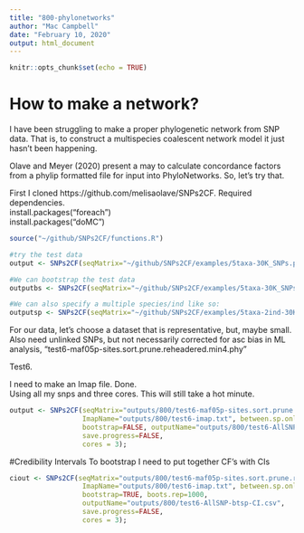 ```yaml
---
title: "800-phylonetworks"
author: "Mac Campbell"
date: "February 10, 2020"
output: html_document
---
```


```r
knitr::opts_chunk$set(echo = TRUE)
```

# How to make a network?
I have been struggling to make a proper phylogenetic network from SNP data. That is, to construct a multispecies coalescent network model it just hasn't been happening.  

Olave and Meyer (2020) present a may to calculate concordance factors from a phylip formatted file for input into PhyloNetworks.  So, let's try that.

First I cloned https://github.com/melisaolave/SNPs2CF.
Required dependencies.    
install.packages("foreach")    
install.packages("doMC")     

```r
source("~/github/SNPs2CF/functions.R")
```

```r
#try the test data
output <- SNPs2CF(seqMatrix="~/github/SNPs2CF/examples/5taxa-30K_SNPs.phy", max.SNPs = 1000, bootstrap=FALSE, outputName="outputs/800/SNPs2CF_5taxa-1K_SNPs.csv", save.progress=FALSE);

#We can bootstrap the test data
outputbs <- SNPs2CF(seqMatrix="~/github/SNPs2CF/examples/5taxa-30K_SNPs.phy", max.SNPs = 1000, bootstrap=TRUE, outputName="outputs/800/SNPs2CF_5taxa-1K_SNPs-bootstrap.csv", save.progress=FALSE);

#We can also specify a multiple species/ind like so:
outputsp <- SNPs2CF(seqMatrix="~/github/SNPs2CF/examples/5taxa-2ind-30K_SNPs.phy", ImapName="~/github/SNPs2CF/examples/Imap.txt", between.sp.only = FALSE, max.SNPs = 50, bootstrap=FALSE, outputName="outputs/800/5taxa-2ind-1K_SNPs.phy-allQuart.csv", save.progress=FALSE);

```


For our data, let's choose a dataset that is representative, but, maybe small. Also need unlinked SNPs, but not necessarily corrected for asc bias in ML analysis, "test6-maf05p-sites.sort.prune.reheadered.min4.phy"

Test6.       

I need to make an Imap file. Done.    
Using all my snps and three cores. This will still take a hot minute.
```r
output <- SNPs2CF(seqMatrix="outputs/800/test6-maf05p-sites.sort.prune.reheadered.min4.phy",
                  ImapName="outputs/800/test6-imap.txt", between.sp.only = TRUE, max.SNPs = NULL,
                  bootstrap=FALSE, outputName="outputs/800/test6-AllSNP-btsp.csv",
                  save.progress=FALSE,
                  cores = 3);
```


#Credibility Intervals
To bootstrap I need to put together CF's with CIs

```r
ciout <- SNPs2CF(seqMatrix="outputs/800/test6-maf05p-sites.sort.prune.reheadered.min4.phy",
                  ImapName="outputs/800/test6-imap.txt", between.sp.only = TRUE, max.SNPs = NULL,
                  bootstrap=TRUE, boots.rep=1000,
                  outputName="outputs/800/test6-AllSNP-btsp-CI.csv",
                  save.progress=FALSE,
                  cores = 3);
```


